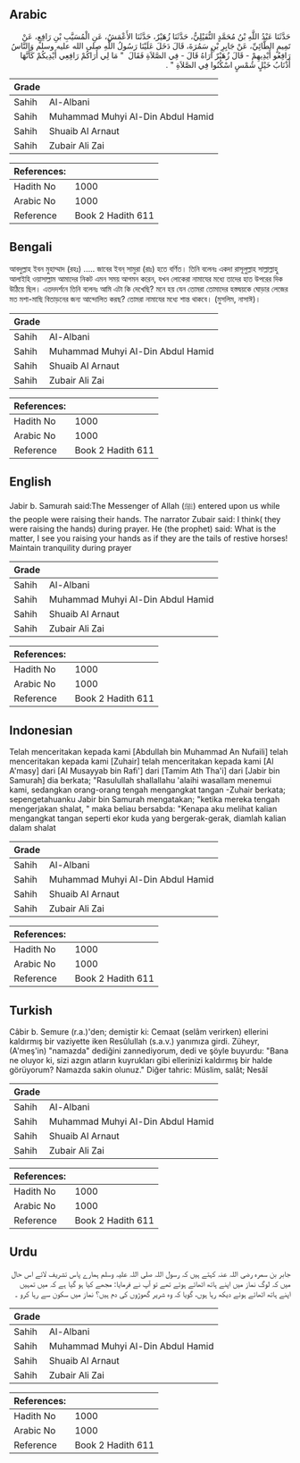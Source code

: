## Arabic


<div dir="rtl" lang="ar" style={{fontSize:'larger',backgroundColor:'#f8f9fa',padding:20}}>
حَدَّثَنَا عَبْدُ اللَّهِ بْنُ مُحَمَّدٍ النُّفَيْلِيُّ، حَدَّثَنَا زُهَيْرٌ، حَدَّثَنَا الأَعْمَشُ، عَنِ الْمُسَيَّبِ بْنِ رَافِعٍ، عَنْ تَمِيمٍ الطَّائِيِّ، عَنْ جَابِرِ بْنِ سَمُرَةَ، قَالَ دَخَلَ عَلَيْنَا رَسُولُ اللَّهِ صلى الله عليه وسلم وَالنَّاسُ رَافِعُو أَيْدِيهِمْ - قَالَ زُهَيْرٌ أُرَاهُ قَالَ - فِي الصَّلاَةِ فَقَالَ ‏ "‏ مَا لِي أَرَاكُمْ رَافِعِي أَيْدِيكُمْ كَأَنَّهَا أَذْنَابُ خَيْلٍ شُمْسٍ اسْكُنُوا فِي الصَّلاَةِ ‏"‏ ‏.‏
</div>
<div style={{backgroundColor:'#f8f9fa',padding:20, marginBottom: 10}}><table> <thead> <tr> <th>Grade</th> <th></th> </tr> </thead> <tbody> <tr><td>Sahih</td><td>Al-Albani</td></tr><tr><td>Sahih</td><td>Muhammad Muhyi Al-Din Abdul Hamid</td></tr><tr><td>Sahih</td><td>Shuaib Al Arnaut</td></tr><tr><td>Sahih</td><td>Zubair Ali Zai</td></tr></tbody></table><table> <thead> <tr> <th>References:</th> <th></th> </tr> </thead> <tbody><tr><td>Hadith No</td><td>1000</td></tr><tr><td>Arabic No</td><td>1000</td></tr><tr><td>Reference</td><td>Book 2 Hadith 611</td></tr></tbody></table></div>

## Bengali


<div dir="ltr" lang="bn" style={{fontSize:'larger',backgroundColor:'#f8f9fa',padding:20}}>
আবদুল্লাহ ইবন মুহাম্মাদ (রহঃ) ..... জাবের ইবন্ সামুরা (রাঃ) হতে বর্ণিত। তিনি বলেনঃ একদা রাসূলুল্লাহ সাল্লাল্লাহু আলাইহি ওয়াসাল্লাম আমাদের নিকট এমন সময় আগমন করেন, যখন লোকেরা নামাযের মধ্যে তাদের হাত উপরের দিক উঠিয়ে ছিল। এতদদর্শনে তিনি বলেনঃ আমি এটা কি দেখেছি? মনে হয় যেন তোমরা তোমাদের হস্তদ্বয়কে ঘোড়ার লেজের মত মশা-মাছি বিতাড়নের জন্য আন্দোলিত করছ? তোমরা নামাযের মধ্যে শান্ত থাকবে। (মুসলিম, নাসাঈ)।
</div>
<div style={{backgroundColor:'#f8f9fa',padding:20, marginBottom: 10}}><table> <thead> <tr> <th>Grade</th> <th></th> </tr> </thead> <tbody> <tr><td>Sahih</td><td>Al-Albani</td></tr><tr><td>Sahih</td><td>Muhammad Muhyi Al-Din Abdul Hamid</td></tr><tr><td>Sahih</td><td>Shuaib Al Arnaut</td></tr><tr><td>Sahih</td><td>Zubair Ali Zai</td></tr></tbody></table><table> <thead> <tr> <th>References:</th> <th></th> </tr> </thead> <tbody><tr><td>Hadith No</td><td>1000</td></tr><tr><td>Arabic No</td><td>1000</td></tr><tr><td>Reference</td><td>Book 2 Hadith 611</td></tr></tbody></table></div>

## English


<div dir="ltr" lang="en" style={{fontSize:'larger',backgroundColor:'#f8f9fa',padding:20}}>
Jabir b. Samurah said:The Messenger of Allah (ﷺ) entered upon us while the people were raising their hands. The narrator Zubair said: I think( they were raising the hands) during prayer. He (the prophet) said: What is the matter, I see you raising your hands as if they are the tails of restive horses! Maintain tranquility during prayer
</div>
<div style={{backgroundColor:'#f8f9fa',padding:20, marginBottom: 10}}><table> <thead> <tr> <th>Grade</th> <th></th> </tr> </thead> <tbody> <tr><td>Sahih</td><td>Al-Albani</td></tr><tr><td>Sahih</td><td>Muhammad Muhyi Al-Din Abdul Hamid</td></tr><tr><td>Sahih</td><td>Shuaib Al Arnaut</td></tr><tr><td>Sahih</td><td>Zubair Ali Zai</td></tr></tbody></table><table> <thead> <tr> <th>References:</th> <th></th> </tr> </thead> <tbody><tr><td>Hadith No</td><td>1000</td></tr><tr><td>Arabic No</td><td>1000</td></tr><tr><td>Reference</td><td>Book 2 Hadith 611</td></tr></tbody></table></div>

## Indonesian


<div dir="ltr" lang="id" style={{fontSize:'larger',backgroundColor:'#f8f9fa',padding:20}}>
Telah menceritakan kepada kami [Abdullah bin Muhammad An Nufaili] telah menceritakan kepada kami [Zuhair] telah menceritakan kepada kami [Al A'masy] dari [Al Musayyab bin Rafi'] dari [Tamim Ath Tha'i] dari [Jabir bin Samurah] dia berkata; "Rasulullah shallallahu 'alaihi wasallam menemui kami, sedangkan orang-orang tengah mengangkat tangan -Zuhair berkata; sepengetahuanku Jabir bin Samurah mengatakan; "ketika mereka tengah mengerjakan shalat, " maka beliau bersabda: "Kenapa aku melihat kalian mengangkat tangan seperti ekor kuda yang bergerak-gerak, diamlah kalian dalam shalat
</div>
<div style={{backgroundColor:'#f8f9fa',padding:20, marginBottom: 10}}><table> <thead> <tr> <th>Grade</th> <th></th> </tr> </thead> <tbody> <tr><td>Sahih</td><td>Al-Albani</td></tr><tr><td>Sahih</td><td>Muhammad Muhyi Al-Din Abdul Hamid</td></tr><tr><td>Sahih</td><td>Shuaib Al Arnaut</td></tr><tr><td>Sahih</td><td>Zubair Ali Zai</td></tr></tbody></table><table> <thead> <tr> <th>References:</th> <th></th> </tr> </thead> <tbody><tr><td>Hadith No</td><td>1000</td></tr><tr><td>Arabic No</td><td>1000</td></tr><tr><td>Reference</td><td>Book 2 Hadith 611</td></tr></tbody></table></div>

## Turkish


<div dir="ltr" lang="tr" style={{fontSize:'larger',backgroundColor:'#f8f9fa',padding:20}}>
Câbir b. Semure (r.a.)'den; demiştir ki: Cemaat (selâm verirken) ellerini kaldırmış bir vaziyette iken Resûlullah (s.a.v.) yanımıza girdi. Züheyr, (A'meş'in) "namazda" dediğini zannediyorum, dedi ve şöyle buyurdu: "Bana ne oluyor ki, sizi azgın atların kuyrukları gibi ellerinizi kaldırmış bir halde görüyorum? Namazda sakin olunuz." Diğer tahric: Müslim, salât; Nesâî
</div>
<div style={{backgroundColor:'#f8f9fa',padding:20, marginBottom: 10}}><table> <thead> <tr> <th>Grade</th> <th></th> </tr> </thead> <tbody> <tr><td>Sahih</td><td>Al-Albani</td></tr><tr><td>Sahih</td><td>Muhammad Muhyi Al-Din Abdul Hamid</td></tr><tr><td>Sahih</td><td>Shuaib Al Arnaut</td></tr><tr><td>Sahih</td><td>Zubair Ali Zai</td></tr></tbody></table><table> <thead> <tr> <th>References:</th> <th></th> </tr> </thead> <tbody><tr><td>Hadith No</td><td>1000</td></tr><tr><td>Arabic No</td><td>1000</td></tr><tr><td>Reference</td><td>Book 2 Hadith 611</td></tr></tbody></table></div>

## Urdu


<div dir="rtl" lang="ur" style={{fontSize:'larger',backgroundColor:'#f8f9fa',padding:20}}>
جابر بن سمرہ رضی اللہ عنہ کہتے ہیں کہ رسول اللہ صلی اللہ علیہ وسلم ہمارے پاس تشریف لائے اس حال میں کہ لوگ نماز میں اپنے ہاتھ اٹھائے ہوئے تھے تو آپ نے فرمایا: مجھے کیا ہو گیا ہے کہ میں تمہیں اپنے ہاتھ اٹھائے ہوئے دیکھ رہا ہوں، گویا کہ وہ شریر گھوڑوں کی دم ہیں؟ نماز میں سکون سے رہا کرو ۔
</div>
<div style={{backgroundColor:'#f8f9fa',padding:20, marginBottom: 10}}><table> <thead> <tr> <th>Grade</th> <th></th> </tr> </thead> <tbody> <tr><td>Sahih</td><td>Al-Albani</td></tr><tr><td>Sahih</td><td>Muhammad Muhyi Al-Din Abdul Hamid</td></tr><tr><td>Sahih</td><td>Shuaib Al Arnaut</td></tr><tr><td>Sahih</td><td>Zubair Ali Zai</td></tr></tbody></table><table> <thead> <tr> <th>References:</th> <th></th> </tr> </thead> <tbody><tr><td>Hadith No</td><td>1000</td></tr><tr><td>Arabic No</td><td>1000</td></tr><tr><td>Reference</td><td>Book 2 Hadith 611</td></tr></tbody></table></div>